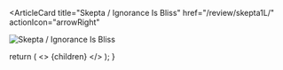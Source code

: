 <ArticleCard
  title="Skepta / Ignorance Is Bliss"
  href="/review/skepta1L/"
  actionIcon="arrowRight"
>

![Skepta / Ignorance Is Bliss](../../images/cd/skepta1L.jpg)

</ArticleCard>

  return (
    <>
      {children}
    </>
  );
}